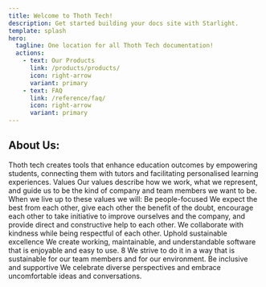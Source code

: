 ```yaml
---
title: Welcome to Thoth Tech!
description: Get started building your docs site with Starlight.
template: splash
hero:
  tagline: One location for all Thoth Tech documentation!
  actions:
    - text: Our Products
      link: /products/products/
      icon: right-arrow
      variant: primary
    - text: FAQ
      link: /reference/faq/
      icon: right-arrow
      variant: primary
---
```



## About Us:

<Card title="What we do">
  Thoth tech creates tools that enhance education outcomes by empowering students, connecting them
  with tutors and facilitating personalised learning experiences. Values Our values describe how we
  work, what we represent, and guide us to be the kind of company and team members we want to be.
  When we live up to these values we will: Be people-focused We expect the best from each other,
  give each other the benefit of the doubt, encourage each other to take initiative to improve
  ourselves and the company, and provide direct and constructive help to each other. We collaborate
  with kindness while being respectful of each other. Uphold sustainable excellence We create
  working, maintainable, and understandable software that is enjoyable and easy to use. 8 We strive
  to do it in a way that is sustainable for our team members and for our environment. Be inclusive
  and supportive We celebrate diverse perspectives and embrace uncomfortable ideas and
  conversations.
</Card>

<CardGrid>
  <LinkCard
    title="Policies"
    description="Understand what we stand for."
    href="/policies/github-management-policy/"
  />
  <LinkCard
    title="Process"
    description="Learn how Thoth Tech functions."
    href="/processes/introduction/"
  />
  <LinkCard title="News" description="View the latest in Thoth Tech news." href="/blog/" />
  <LinkCard
    title="Leadership"
    description="Meet our team."
    href="/teams-and-leadership/leadership-t2-2023/"
  />
</CardGrid>
